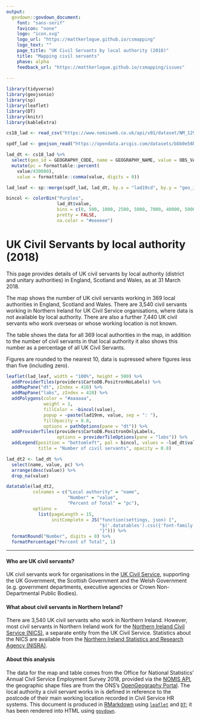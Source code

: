 ```yaml
---
output: 
  govdown::govdown_document:
    font: "sans-serif"
    favicon: "none"
    logo: "icon.svg"
    logo_url: "https://mattkerlogue.github.io/csmapping"
    logo_text: ""
    page_title: "UK Civil Servants by local authority (2018)"
    title: "Mapping civil servants"
    phase: alpha
    feedback_url: "https://mattkerlogue.github.io/csmapping/issues"
    
---
```


```r

library(tidyverse)
library(geojsonio)
library(sp)
library(leaflet)
library(DT)
library(knitr)
library(kableExtra)

cs18_lad <- read_csv("https://www.nomisweb.co.uk/api/v01/dataset/NM_129_1.data.csv?geography=1820327937...1820328307&date=latest&department=0&national_identity=0&gender=0&full_part_time=0&ethnic_group=0&disability_status=0&wage_band=0&civil_service_grade=0&age_band=0&measures=20100")

spdf_lad <- geojson_read("https://opendata.arcgis.com/datasets/bbb0e58b0be64cc1a1460aa69e33678f_0.geojson", what = "sp")

lad_dt <- cs18_lad %>%
  select(geo_id = GEOGRAPHY_CODE, name = GEOGRAPHY_NAME, value = OBS_VALUE) %>%
  mutate(pc = formattable::percent(
    value/430080),
    value = formattable::comma(value, digits = 0))

lad_leaf <- sp::merge(spdf_lad, lad_dt, by.x = "lad19cd", by.y = "geo_id")

bincol <- colorBin("Purples",
                   lad_dt$value,
                   bins = c(0, 500, 1000, 2500, 5000, 7000, 40000, 50000),
                   pretty = FALSE,
                   na.color = "#eeeeee")

```

# UK Civil Servants by local authority (2018)

::: {.lead-para}
This page provides details of UK civil servants by local authority (district and unitary authorities) in England, Scotland and Wales, as at 31 March 2018.
:::

The map shows the number of UK civil servants working in 369 local authorities in England, Scotland and Wales. There are 3,540 civil servants working in Northern Ireland for UK Civil Service organisations, where data is not available by local authority. There are also a further 7,440 UK civil servants who work overseas or whose working location is not known.

The table shows the data for all 369 local authorities in the map, in addition to the number of civil servants in that local authority it also shows this number as a percentage of all UK Civil Servants.

Figures are rounded to the nearest 10, data is supressed where figures less than five (including zero).


```r

leaflet(lad_leaf, width = "100%", height = 500) %>%
  addProviderTiles(providers$CartoDB.PositronNoLabels) %>%
  addMapPane("dt", zIndex = 410) %>%
  addMapPane("labs", zIndex = 420) %>%
  addPolygons(color = "#aaaaaa",
              weight = 1,
              fillColor = ~bincol(value),
              popup = ~paste(lad19nm, value, sep = ": "),
              fillOpacity = 0.8,
              options = pathOptions(pane = "dt")) %>%
  addProviderTiles(providers$CartoDB.PositronOnlyLabels, 
                   options = providerTileOptions(pane = "labs")) %>%
  addLegend(position = "bottomleft", pal = bincol, values = ~lad_dt$value, 
            title = "Number of civil servants", opacity = 0.8)

```


```r

lad_dt2 <- lad_dt %>%
  select(name, value, pc) %>%
  arrange(desc(value)) %>%
  drop_na(value)

datatable(lad_dt2,
          colnames = c("Local authority" = "name",
                       "Number" = "value",
                       "Percent of Total" = "pc"),
          options =
            list(pageLength = 15,
                 initComplete = JS("function(settings, json) {",
                                   "$('.datatables').css({'font-family': 'sans-serif'});",
                                   "}"))) %>%
  formatRound("Number", digits = 0) %>%
  formatPercentage("Percent of Total", 1)

```

---

#### Who are UK civil servants?
UK civil servants work for organisations in the [UK Civil Service](https://www.gov.uk/civil-service), supporting the UK Government, the Scottish Government and the Welsh Government (e.g. government departments, executive agencies or Crown Non-Departmental Public Bodies).

#### What about civil servants in Northern Ireland?
There are 3,540 UK civil servants who work in Northern Ireland. However, most civil servants in Northern Ireland work for the [Northern Ireland Civil Service (NICS)](https://www.finance-ni.gov.uk/topics/working-northern-ireland-civil-service), a separate entity from the UK Civil Service. Statistics about the NICS are available from the [Northern Ireland Statistics and Research Agency (NISRA)](https://www.nisra.gov.uk/statistics/government/ni-civil-service-human-resource-statistics).

#### About this analysis
The data for the map and table comes from the Office for National Statistics' Annual Civil Service Employment Survey 2018, provided via the [NOMIS API](https://www.nomisweb.co.uk/), the geographic shape files are from the ONS's [OpenGeography Portal](http://geoportal.statistics.gov.uk). The local authority a civil servant works in is defined in reference to the postcode of their main working location recorded in Civil Service HR systems. This document is produced in [RMarkdown](http://rmarkdown.rstudio.com) using [`leaflet`](https://rstudio.github.io/leaflet/) and [`DT`](https://rstudio.github.io/DT/); it has been rendered into HTML using [`govdown`](https://ukgovdatascience.github.io/govdown/).
